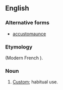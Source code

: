 ==English==

===Alternative forms===
* [[accustomaunce]] {{qualifier|obsolete|rare}}

===Etymology===
{{etyl|fro|en}} {{term|accoustumance|lang=fro}} (Modern French {{term|accoutumance|lang=fr}}).

===Noun===
{{en-noun}}

# {{context|obsolete}} [[custom|Custom]]; habitual use.